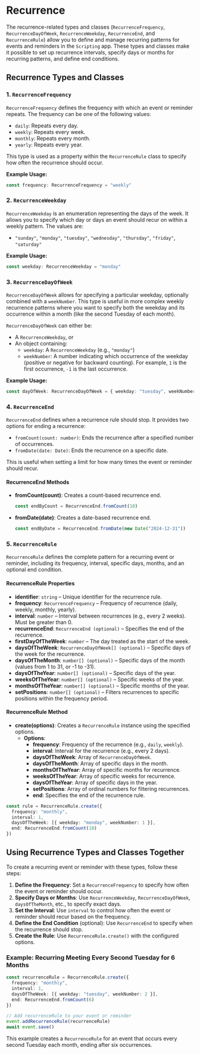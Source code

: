 # Recurrence 

The recurrence-related types and classes (`RecurrenceFrequency`, `RecurrenceDayOfWeek`, `RecurrenceWeekday`, `RecurrenceEnd`, and `RecurrenceRule`) allow you to define and manage recurring patterns for events and reminders in the `Scripting` app. These types and classes make it possible to set up recurrence intervals, specify days or months for recurring patterns, and define end conditions.

## Recurrence Types and Classes

### 1. `RecurrenceFrequency`

`RecurrenceFrequency` defines the frequency with which an event or reminder repeats. The frequency can be one of the following values:

- `daily`: Repeats every day.
- `weekly`: Repeats every week.
- `monthly`: Repeats every month.
- `yearly`: Repeats every year.

This type is used as a property within the `RecurrenceRule` class to specify how often the recurrence should occur.

**Example Usage:**

```ts
const frequency: RecurrenceFrequency = "weekly"
```

### 2. `RecurrenceWeekday`

`RecurrenceWeekday` is an enumeration representing the days of the week. It allows you to specify which day or days an event should recur on within a weekly pattern. The values are:

- `"sunday"`, `"monday"`, `"tuesday"`, `"wednesday"`, `"thursday"`, `"friday"`, `"saturday"`

**Example Usage:**

```ts
const weekday: RecurrenceWeekday = "monday"
```

### 3. `RecurrenceDayOfWeek`

`RecurrenceDayOfWeek` allows for specifying a particular weekday, optionally combined with a `weekNumber`. This type is useful in more complex weekly recurrence patterns where you want to specify both the weekday and its occurrence within a month (like the second Tuesday of each month).

`RecurrenceDayOfWeek` can either be:
- A `RecurrenceWeekday`, or
- An object containing:
  - `weekday`: A `RecurrenceWeekday` (e.g., `"monday"`)
  - `weekNumber`: A number indicating which occurrence of the weekday (positive or negative for backward counting). For example, `1` is the first occurrence, `-1` is the last occurrence.

**Example Usage:**

```ts
const dayOfWeek: RecurrenceDayOfWeek = { weekday: "tuesday", weekNumber: 2 }
```

### 4. `RecurrenceEnd`

`RecurrenceEnd` defines when a recurrence rule should stop. It provides two options for ending a recurrence:

- `fromCount(count: number)`: Ends the recurrence after a specified number of occurrences.
- `fromDate(date: Date)`: Ends the recurrence on a specific date.

This is useful when setting a limit for how many times the event or reminder should recur.

#### RecurrenceEnd Methods

- **fromCount(count)**: Creates a count-based recurrence end.
  ```ts
  const endByCount = RecurrenceEnd.fromCount(10)
  ```

- **fromDate(date)**: Creates a date-based recurrence end.
  ```ts
  const endByDate = RecurrenceEnd.fromDate(new Date("2024-12-31"))
  ```

### 5. `RecurrenceRule`

`RecurrenceRule` defines the complete pattern for a recurring event or reminder, including its frequency, interval, specific days, months, and an optional end condition.

#### RecurrenceRule Properties

- **identifier**: `string` – Unique identifier for the recurrence rule.
- **frequency**: `RecurrenceFrequency` – Frequency of recurrence (daily, weekly, monthly, yearly).
- **interval**: `number` – Interval between recurrences (e.g., every 2 weeks). Must be greater than 0.
- **recurrenceEnd**: `RecurrenceEnd (optional)` – Specifies the end of the recurrence.
- **firstDayOfTheWeek**: `number` – The day treated as the start of the week.
- **daysOfTheWeek**: `RecurrenceDayOfWeek[] (optional)` – Specific days of the week for the recurrence.
- **daysOfTheMonth**: `number[] (optional)` – Specific days of the month (values from 1 to 31, or -1 to -31).
- **daysOfTheYear**: `number[] (optional)` – Specific days of the year.
- **weeksOfTheYear**: `number[] (optional)` – Specific weeks of the year.
- **monthsOfTheYear**: `number[] (optional)` – Specific months of the year.
- **setPositions**: `number[] (optional)` – Filters recurrences to specific positions within the frequency period.

#### RecurrenceRule Method

- **create(options)**: Creates a `RecurrenceRule` instance using the specified options.
  - **Options**:
    - **frequency**: Frequency of the recurrence (e.g., `daily`, `weekly`).
    - **interval**: Interval for the recurrence (e.g., every 2 days).
    - **daysOfTheWeek**: Array of `RecurrenceDayOfWeek`.
    - **daysOfTheMonth**: Array of specific days in the month.
    - **monthsOfTheYear**: Array of specific months for recurrence.
    - **weeksOfTheYear**: Array of specific weeks for recurrence.
    - **daysOfTheYear**: Array of specific days in the year.
    - **setPositions**: Array of ordinal numbers for filtering recurrences.
    - **end**: Specifies the end of the recurrence rule.

```ts
const rule = RecurrenceRule.create({
  frequency: "monthly",
  interval: 1,
  daysOfTheWeek: [{ weekday: "monday", weekNumber: 1 }],
  end: RecurrenceEnd.fromCount(10)
})
```

## Using Recurrence Types and Classes Together

To create a recurring event or reminder with these types, follow these steps:

1. **Define the Frequency**: Set a `RecurrenceFrequency` to specify how often the event or reminder should occur.
2. **Specify Days or Months**: Use `RecurrenceWeekday`, `RecurrenceDayOfWeek`, `daysOfTheMonth`, etc., to specify exact days.
3. **Set the Interval**: Use `interval` to control how often the event or reminder should recur based on the frequency.
4. **Define the End Condition** (optional): Use `RecurrenceEnd` to specify when the recurrence should stop.
5. **Create the Rule**: Use `RecurrenceRule.create()` with the configured options.

### Example: Recurring Meeting Every Second Tuesday for 6 Months

```ts
const recurrenceRule = RecurrenceRule.create({
  frequency: "monthly",
  interval: 1,
  daysOfTheWeek: [{ weekday: "tuesday", weekNumber: 2 }],
  end: RecurrenceEnd.fromCount(6)
})

// Add recurrenceRule to your event or reminder
event.addRecurrenceRule(recurrenceRule)
await event.save()
```

This example creates a `RecurrenceRule` for an event that occurs every second Tuesday each month, ending after six occurrences. 
